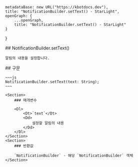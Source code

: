 
    metadataBase: new URL("https://kbotdocs.dev"),
    title: "NotificationBuilder.setText() - StarLight",
    openGraph: {
        ...openGraph,
        title: "NotificationBuilder.setText() - StarLight"
    }
}

<Section>
    ## NotificationBuilder.setText()

    알림의 내용을 설정합니다.
</Section>
<Section>
    ## 구문

    ~~~js
    NotificationBuilder.setText(text: String);
    ~~~

    <Section>
        ### 매개변수

        <Dl>
            <Dt>`text`</Dt>
            <Dd>
                설정할 알림의 내용
            </Dd>
        </Dl>
    </Section>
    <Section>
        ### 반환값

        `NotificationBuilder` - 해당 `NotificationBuilder` 객체
    </Section>
</Section>